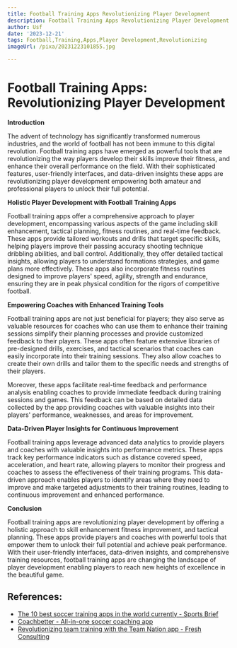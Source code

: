 ```yaml
---
title: Football Training Apps Revolutionizing Player Development
description: Football Training Apps Revolutionizing Player Development
author: Usf
date: '2023-12-21'
tags: Football,Training,Apps,Player Development,Revolutionizing
imageUrl: /pixa/20231223101855.jpg

---
```

# Football Training Apps: Revolutionizing Player  Development

**Introduction**

The advent of technology  has  significantly transformed numerous  industries, and the world of football has not been immune to this digital revolution. Football training apps have emerged  as powerful tools that are  revolutionizing the way players  develop their skills improve their  fitness, and enhance their overall performance on the field. With their sophisticated features, user-friendly interfaces, and data-driven insights these  apps  are revolutionizing player development empowering both amateur and professional players to unlock their full potential.

**Holistic Player Development with  Football Training Apps**

Football training apps offer  a comprehensive approach  to player development, encompassing various aspects of the game including skill enhancement,  tactical planning,  fitness routines, and real-time feedback. These apps provide tailored workouts and drills that target specific skills, helping players improve  their passing accuracy shooting technique dribbling abilities, and ball control. Additionally, they offer detailed tactical insights, allowing players to understand formations strategies,  and game plans more effectively. These  apps also incorporate fitness routines designed to improve players' speed, agility, strength and  endurance, ensuring they are in peak physical condition for the rigors of competitive football.

**Empowering Coaches with Enhanced Training Tools**

Football training  apps are  not just beneficial for players; they also  serve as  valuable resources for coaches who can use them to enhance their training sessions simplify their planning processes and provide customized feedback to their players. These apps often feature extensive  libraries of pre-designed drills,  exercises, and tactical scenarios that coaches can  easily incorporate  into their training sessions. They also allow coaches to create their own drills and tailor them to the specific needs  and strengths of their players.

Moreover, these apps facilitate real-time feedback and performance analysis enabling  coaches to provide immediate feedback during training sessions and games. This feedback can be based on detailed data collected by the app providing coaches with valuable insights into their players' performance, weaknesses,  and areas for improvement.

**Data-Driven Player Insights for Continuous Improvement**

Football training apps leverage advanced data analytics to provide players and coaches  with valuable  insights  into performance metrics. These apps track key performance indicators such as distance covered speed, acceleration, and heart rate, allowing players to  monitor their progress and coaches to assess  the effectiveness of their training programs. This data-driven approach enables players to identify areas where  they need to improve and make targeted adjustments to their training  routines,  leading to continuous  improvement and enhanced performance.

**Conclusion**

Football training apps are revolutionizing player  development by offering  a holistic approach to skill enhancement fitness improvement, and tactical planning. These apps provide players and  coaches  with powerful  tools that empower them to unlock their full potential and achieve peak performance. With their user-friendly interfaces, data-driven insights, and comprehensive training resources, football training apps are changing the landscape of  player development enabling players to reach new heights  of excellence in the beautiful game.

## References:
- [The 10 best soccer training apps in the world currently - Sports Brief](https://sportsbrief.com/football/48928-the-soccer-training-apps-world-currently/)
- [Coachbetter - All-in-one soccer coaching app](https://www.coachbetter.com/)
- [Revolutionizing team training with the Team Nation app - Fresh Consulting](https://www.freshconsulting.com/insights/blog/revolutionizing-team-training-with-the-team-nation-app/)
